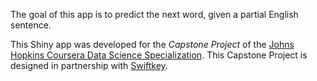 The goal of this app is to predict the next word, given a partial English sentence.  

This Shiny app was developed for the *Capstone Project*  of the 
[Johns Hopkins Coursera Data Science 
Specialization](https://www.coursera.org/specializations/jhu-data-science). This Capstone Project is designed in partnership with [Swiftkey](http://swiftkey.com/).






